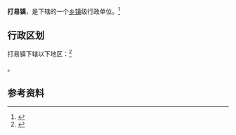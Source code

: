 {{中国乡级行政区|52/23/26/102/000}}

'''打易镇'''，是{{PRC admin/fullname|52/23/26/102/000|3}}下辖的一个[[乡镇|乡镇]]级行政单位。<ref>{{PRC admin/ref sgc|{{PRC admin/parent|52/23/26/102/000}}}}</ref>

== 行政区划 ==

打易镇下辖以下地区：<ref>{{PRC admin/ref sgc|52/23/26/102/000}}</ref>

{{PRC admin/children|52/23/26/102/000}}。

== 参考资料 ==

{{reflist}}

{{行政区划小作品}}
{{PRC admin/navcat|52/23/26/102/000}}